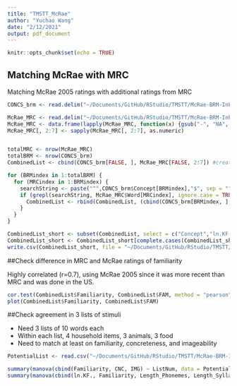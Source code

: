 ```yaml
---
title: "TMSTT_McRae"
author: "Yuchao Wang"
date: "2/12/2021"
output: pdf_document
---
```


```r
knitr::opts_chunk$set(echo = TRUE)
```

## Matching McRae with MRC
Matching McRae 2005 ratings with additional ratings from MRC 


```r
CONCS_brm <- read.delim("~/Documents/GitHub/RStudio/TMSTT/McRae-BRM-InPress/CONCS_brm.txt")

McRae_MRC <- read.delim("~/Documents/GitHub/RStudio/TMSTT/McRae-BRM-InPress/McRae_MRC.txt")
McRae_MRC <- data.frame(lapply(McRae_MRC, function(x) {gsub("-", "NA", x)}))
McRae_MRC[, 2:7] <- sapply(McRae_MRC[, 2:7], as.numeric)


totalMRC <- nrow(McRae_MRC)
totalBRM <- nrow(CONCS_brm)
CombinedList <- cbind(CONCS_brm[FALSE, ], McRae_MRC[FALSE, 2:7]) #create empty dataframe with all relevant variables

for (BRMindex in 1:totalBRM) {
  for (MRCindex in 1:BRMindex) {
    searchString <- paste("^",CONCS_brm$Concept[BRMindex],"$", sep = "") #this makes sure that the strings match exactly, to avoid problems of grep matching e.g. book to bookcase
    if (grepl(searchString, McRae_MRC$Word[MRCindex], ignore.case = TRUE)) {
      CombinedList <- rbind(CombinedList, (cbind(CONCS_brm[BRMindex, ], McRae_MRC[MRCindex, 2:7])))
    }
  }
}

CombinedList_short <- subset(CombinedList, select = c("Concept","ln.KF.", "Familiarity", "Length_Phonemes", "Length_Syllables", "Num_Feats_Tax", "Num_Feats_No_Tax", "Num_Disting_Feats_No_Tax","Density_No_Tax", "CNC", "IMG"))
CombinedList_short <- CombinedList_short[complete.cases(CombinedList_short), ]
write.csv(CombinedList_short, file = "~/Documents/GitHub/RStudio/TMSTT/McRae-BRM-InPress/CombinedList_short.csv", row.names = FALSE)
```

##Check difference in MRC and McRae ratings of familiarity 

Highly correlated (r=0.7), using McRae 2005 since it was more recent than MRC and was done in the US. 

```r
cor.test(CombinedList$Familiarity, CombinedList$FAM, method = "pearson")
plot(CombinedList$Familiarity, CombinedList$FAM)
```

##Check agreement in 3 lists of stimuli 

- Need 3 lists of 10 words each
- Within each list, 4 household items, 3 animals, 3 food 
- Need to match at least on familiarity, concreteness, and imageability 

```r
PotentialList <- read.csv("~/Documents/GitHub/RStudio/TMSTT/McRae-BRM-InPress/Potential_Stim.csv")

summary(manova(cbind(Familiarity, CNC, IMG) ~ ListNum, data = PotentialList)) #one-way manova on familiaritym concreteness, and imageability
summary(manova(cbind(ln.KF., Familiarity, Length_Phonemes, Length_Syllables, Num_Feats_Tax, Num_Feats_No_Tax, Num_Disting_Feats_No_Tax, Density_No_Tax, CNC, IMG) ~ ListNum, data = PotentialList)) #one-way manova on potentially relevant normed features from McRae 2005
```

